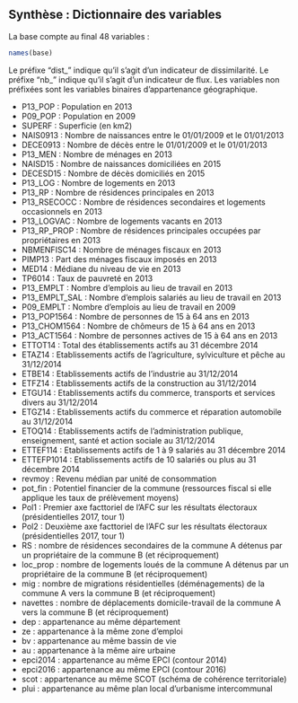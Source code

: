 
## Synthèse : Dictionnaire des variables

La base compte au final 48 variables :

```{r}
names(base)
```

Le préfixe "dist_" indique qu'il s'agit d'un indicateur de dissimilarité. Le préfixe "nb_" indique qu'il s'agit d'un indicateur de flux. Les variables non préfixées sont les variables binaires d'appartenance géographique.


- P13_POP : Population en 2013
- P09_POP : Population en 2009
- SUPERF : Superficie (en km2)
- NAIS0913 : Nombre de naissances entre le 01/01/2009 et le 01/01/2013
- DECE0913 : Nombre de décès entre le 01/01/2009 et le 01/01/2013
- P13_MEN : Nombre de ménages en 2013
- NAISD15 : Nombre de naissances domiciliées en 2015
- DECESD15 : Nombre de décès domiciliés en 2015
- P13_LOG : Nombre de logements en 2013
- P13_RP : Nombre de résidences principales en 2013
- P13_RSECOCC : Nombre de résidences secondaires et logements occasionnels en 2013
- P13_LOGVAC : Nombre de logements vacants en 2013
- P13_RP_PROP : Nombre de résidences principales occupées par propriétaires en 2013
- NBMENFISC14 : Nombre de ménages fiscaux en 2013
- PIMP13 : Part des ménages fiscaux imposés en 2013
- MED14 : Médiane du niveau de vie en 2013
- TP6014 : Taux de pauvreté en 2013
- P13_EMPLT : Nombre d'emplois au lieu de travail en 2013
- P13_EMPLT_SAL : Nombre d'emplois salariés au lieu de travail en 2013
- P09_EMPLT : Nombre d'emplois au lieu de travail en 2009
- P13_POP1564 : Nombre de personnes de 15 à 64 ans en 2013
- P13_CHOM1564 : Nombre de chômeurs de 15 à 64 ans en 2013
- P13_ACT1564 : Nombre de personnes actives de 15 à 64 ans en 2013
- ETTOT14 : Total des établissements actifs au 31 décembre 2014
- ETAZ14 : Etablissements actifs de l'agriculture, sylviculture et pêche au 31/12/2014
- ETBE14 : Etablissements actifs de l'industrie au 31/12/2014
- ETFZ14 : Etablissements actifs de la construction au 31/12/2014
- ETGU14 : Etablissements actifs du commerce, transports et services divers au 31/12/2014
- ETGZ14 : Etablissements actifs du commerce et réparation automobile au 31/12/2014
- ETOQ14 : Etablissements actifs de l'administration publique, enseignement, santé et action sociale au 31/12/2014
- ETTEF114 : Etablissements actifs de 1 à 9 salariés au 31 décembre 2014
- ETTEFP1014 : Etablissements actifs de 10 salariés ou plus au 31 décembre 2014
- revmoy : Revenu médian par unité de consommation
- pot_fin : Potentiel financier de la commune (ressources fiscal si elle applique les taux de prélèvement moyens)
- Pol1 : Premier axe facttoriel de l'AFC sur les résultats électoraux (présidentielles 2017, tour 1)
- Pol2 : Deuxième axe facttoriel de l'AFC sur les résultats électoraux (présidentielles 2017, tour 1)
- RS : nombre de résidences secondaires de la commune A détenus par un propriétaire de la commune B (et réciproquement)
- loc_prop : nombre de logements loués de la commune A détenus par un propriétaire de la commune B (et réciproquement)
- mig : nombre de migrations résidentielles (déménagements) de la commune A vers la commune B (et réciproquement)
- navettes : nombre de déplacements domicile-travail de la commune A vers la commune B (et réciproquement)
- dep : appartenance au même département
- ze : appartenance à la même zone d'emploi
- bv : appartenance au même bassin de vie 
- au : appartenance à la même aire urbaine
- epci2014 : appartenance au même EPCI (contour 2014)
- epci2016 : appartenance au même EPCI (contour 2016)
- scot : appartenance au même SCOT (schéma de cohérence territoriale)
- plui : appartenance au même plan local d'urbanisme intercommunal

